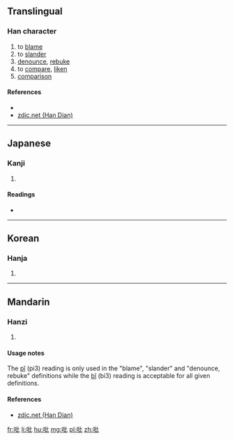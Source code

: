 ==Translingual==

===Han character===
{{Han char|rn=30|rad=口|as=04|sn=7|four=|canj=口心心 (RPP)|ids=⿰[[口]][[比]]}}

# to [[blame]]
# to [[slander]]
# [[denounce]], [[rebuke]]
# to [[compare]], [[liken]]
# [[comparison]]

====References====
* {{Han ref|kx=0177.240|dkj=03333|dj=0395.060|hdz=10588.030|uh=5421|ud=21537}}
*[http://www.zdic.net/z/16/js/5421.htm zdic.net (Han Dian)]

----

==Japanese==

===Kanji===
{{ja-kanji|grade=|rs=口04}}

# {{defn|lang=ja|sort=口04}}

====Readings====
* {{ja-readings|on=[[ひつ]] (hitsu), [[びち]] (bichi), [[ひ]] (hi)|kun=[[そしる]] (soshiru)}}

----

==Korean==

===Hanja===
{{ko-hanja|hangeul=필|rv=pil|mr=p'il}}

# {{defn|lang=ko|sort=口04}}

----

==Mandarin==

===Hanzi===
{{cmn-hanzi|pin=[[pǐ]] ([[pi3]]), [[bǐ]] ([[bi3]])|wg=p'i<sup>3</sup>, pi<sup>3</sup>}}

# {{defn|lang=cmn|sort=口04}}

====Usage notes====
The [[pǐ]] (pi3) reading is only used in the "blame", "slander" and "denounce, rebuke" definitions while the [[bǐ]] (bi3) reading is acceptable for all given definitions.

====References====
*[http://www.zdic.net/z/16/js/5421.htm zdic.net (Han Dian)]

[[fr:吡]]
[[li:吡]]
[[hu:吡]]
[[mg:吡]]
[[pl:吡]]
[[zh:吡]]